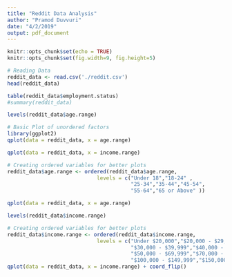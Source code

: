 ```yaml
---
title: "Reddit Data Analysis"
author: "Pramod Duvvuri"
date: "4/2/2019"
output: pdf_document
---
```


```r
knitr::opts_chunk$set(echo = TRUE)
knitr::opts_chunk$set(fig.width=9, fig.height=5) 
```

```r
# Reading Data
reddit_data <- read.csv('./reddit.csv')
head(reddit_data)
```

```r
table(reddit_data$employment.status)
#summary(reddit_data)
```

```r
levels(reddit_data$age.range)
```

```r
# Basic Plot of unordered factors
library(ggplot2)
qplot(data = reddit_data, x = age.range)
```

```r
qplot(data = reddit_data, x = income.range)
```

```r
# Creating ordered variables for better plots
reddit_data$age.range <- ordered(reddit_data$age.range,
                             levels = c("Under 18","18-24" ,
                                        "25-34","35-44","45-54",
                                        "55-64","65 or Above" ))
```

```r
qplot(data = reddit_data, x = age.range)
```

```r
levels(reddit_data$income.range)
```

```r
# Creating ordered variables for better plots
reddit_data$income.range <- ordered(reddit_data$income.range,
                             levels = c("Under $20,000","$20,000 - $29,999",
                                        "$30,000 - $39,999","$40,000 - $49,999",
                                        "$50,000 - $69,999","$70,000 - $99,999",
                                        "$100,000 - $149,999","$150,000 or more"))
qplot(data = reddit_data, x = income.range) + coord_flip() 
```

